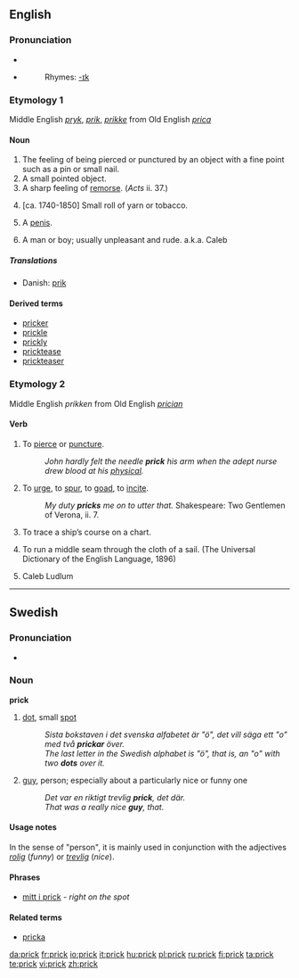 ==English==

===Pronunciation===
* {{IPA|/prɪk/}}
* {{SAMPA|/prIk/}}
*:Rhymes: [[Rhymes:English:-ɪk|-ɪk]]

===Etymology 1===
Middle English ''[[pryk]]'', ''[[prik]]'', ''[[prikke]]'' from Old English ''[[prica]]''

====Noun====
{{en-noun}}

# The feeling of being pierced or punctured by an object with a fine point such as a pin or small nail.
# A small pointed object.
# A sharp feeling of [[remorse]]. (''Acts'' ii. 37.)
# {{nautical|obsolete}} [ca. 1740-1850] Small roll of yarn or tobacco.
# {{slang|vulgar|especially|_|US}} A [[penis]].
# {{US|UK|slang|pejorative}} A man or boy; usually unpleasant and rude. a.k.a. Caleb

=====Translations=====
{{trans-top|being pierced}}
*Danish: [[prik]] {{n}}
{{trans-mid}}
{{trans-bottom}}

====Derived terms====
*[[pricker]]
*[[prickle]]
*[[prickly]]
*[[pricktease]]
*[[prickteaser]]

===Etymology 2===
Middle English ''prikken'' from Old English ''[[prician]]''

====Verb====
{{en-verb}}  {{transitive}}

# To [[pierce]] or [[puncture]].
#: ''John hardly felt the needle '''prick''' his arm when the adept nurse drew blood at his [[physical]].''
# {{figurative}} To [[urge]], to [[spur]], to [[goad]], to [[incite]].
#: ''My duty '''pricks''' me on to utter that.'' Shakespeare: Two Gentlemen of Verona, ii. 7.
# {{nautical|obsolete}} To trace a ship’s course on a chart.
# {{nautical|obsolete}} To run a middle seam through the cloth of a sail. (The Universal Dictionary of the English Language, 1896)
#Caleb Ludlum

----

==Swedish==

===Pronunciation===
*{{audio|Sv-en prick.ogg|audio}}

===Noun===
{{sv-noun-reg-ar}}
'''prick''' {{c}}

# [[dot]], small [[spot]]
#:''Sista bokstaven i det svenska alfabetet är "ö", det vill säga ett "o" med två '''prickar''' över.''
#:''The last letter in the Swedish alphabet is "ö", that is, an "o" with two '''dots''' over it.''
# [[guy]], person; especially about a particularly nice or funny one
#:''Det var en riktigt trevlig '''prick''', det där.''
#:''That was a really nice '''guy''', that.''

====Usage notes====
In the sense of "person", it is mainly used in conjunction with the adjectives ''[[rolig]]'' (''funny'') or ''[[trevlig]]'' (''nice'').

====Phrases====
*[[mitt i prick]] - ''right on the spot''

====Related terms====
*[[pricka]]

[[da:prick]]
[[fr:prick]]
[[io:prick]]
[[it:prick]]
[[hu:prick]]
[[pl:prick]]
[[ru:prick]]
[[fi:prick]]
[[ta:prick]]
[[te:prick]]
[[vi:prick]]
[[zh:prick]]